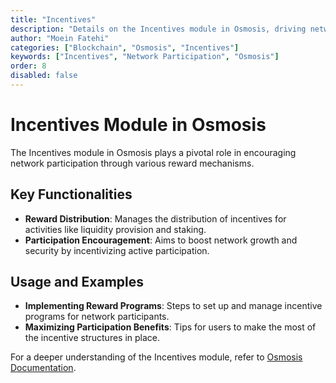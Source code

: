 ```yaml
---
title: "Incentives"
description: "Details on the Incentives module in Osmosis, driving network participation and growth."
author: "Moein Fatehi"
categories: ["Blockchain", "Osmosis", "Incentives"]
keywords: ["Incentives", "Network Participation", "Osmosis"]
order: 8
disabled: false
---
```


# Incentives Module in Osmosis

The Incentives module in Osmosis plays a pivotal role in encouraging network participation through various reward mechanisms.

## Key Functionalities
- **Reward Distribution**: Manages the distribution of incentives for activities like liquidity provision and staking.
- **Participation Encouragement**: Aims to boost network growth and security by incentivizing active participation.

## Usage and Examples
- **Implementing Reward Programs**: Steps to set up and manage incentive programs for network participants.
- **Maximizing Participation Benefits**: Tips for users to make the most of the incentive structures in place.

For a deeper understanding of the Incentives module, refer to [Osmosis Documentation](https://docs.osmosis.zone/).
